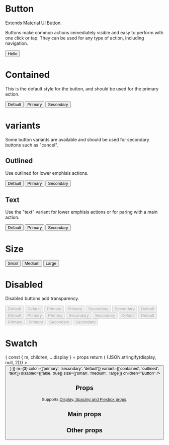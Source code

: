 
<Meta title="Components/Button" component={Button} />

# Button

Extends [Material UI Button](https://material-ui.com/components/buttons/).

Buttons make common actions immediately visible and easy to perform with one click or tap. They can be used for any type of action, including navigation.

<Canvas>
  <Story name="default">
    <Button margin={2}>Hello</Button>
  </Story>
</Canvas>

# Contained

This is the default style for the button, and should be used for the primary action.

<Canvas>
  <Story name="simple">
    <Button>Default</Button>
  </Story>
  <Story name="primary">
    <Button color="primary">Primary</Button>
  </Story>
  <Story name="secondary">
    <Button color="secondary">Secondary</Button>
  </Story>
</Canvas>

# variants

Some button variants are available and should be used for secondary buttons such as "cancel".

## Outlined

Use outlined for lower emphisis actions.

<Canvas>
  <Story name="outlined default">
    <Button variant="outlined">Default</Button>
  </Story>
  <Story name="outlined primary">
    <Button variant="outlined" color="primary">
      Primary
    </Button>
  </Story>
  <Story name="outlined secondary">
    <Button variant="outlined" color="secondary">
      Secondary
    </Button>
  </Story>
</Canvas>

## Text

Use the "text" variant for lower emphisis actions or for paring with a main action.

<Canvas>
  <Story name="text default">
    <Button variant="text">Default</Button>
  </Story>
  <Story name="text primary">
    <Button variant="text" color="primary">
      Primary
    </Button>
  </Story>
  <Story name="text secondary">
    <Button variant="text" color="secondary">
      Secondary
    </Button>
  </Story>
</Canvas>

# Size

<Canvas>
  <Story name="small">
    <Button size="small" color="primary">
      Small
    </Button>
  </Story>
  <Story name="medium">
    <Button size="medium" color="primary">
      Medium
    </Button>
  </Story>
  <Story name="large">
    <Button size="large" color="primary">
      Large
    </Button>
  </Story>
</Canvas>

# Disabled

Disabled buttons add transparency.

<Canvas>
  <Story name="disabled default">
    <Box>
      <Button m={1} disabled={false} color="default">
        Default
      </Button>
      <Button m={1} disabled={true} color="default">
        Default
      </Button>
    </Box>
  </Story>
  <Story name="disabled primary">
    <Box>
      <Button m={1} disabled={false} color="primary">
        Primary
      </Button>
      <Button m={1} disabled={true} color="primary">
        Primary
      </Button>
    </Box>
  </Story>
  <Story name="disabled secondary">
    <Box>
      <Button m={1} disabled={false} color="secondary">
        Secondary
      </Button>
      <Button m={1} disabled={true} color="secondary">
        Secondary
      </Button>
    </Box>
  </Story>
  <Story name="disabled default outlined">
    <Box>
      <Button m={1} disabled={false} variant="outlined" color="default">
        Default
      </Button>
      <Button m={1} disabled={true} variant="outlined" color="default">
        Default
      </Button>
    </Box>
  </Story>
  <Story name="disabled primary outlined">
    <Box>
      <Button m={1} disabled={false} variant="outlined" color="primary">
        Primary
      </Button>
      <Button m={1} disabled={true} variant="outlined" color="primary">
        Primary
      </Button>
    </Box>
  </Story>
  <Story name="disabled secondary outlined">
    <Box>
      <Button m={1} disabled={false} variant="outlined" color="secondary">
        Secondary
      </Button>
      <Button m={1} disabled={true} variant="outlined" color="secondary">
        Secondary
      </Button>
    </Box>
  </Story>
  <Story name="disabled default text">
    <Box>
      <Button m={1} disabled={false} variant="text" color="default">
        Default
      </Button>
      <Button m={1} disabled={true} variant="text" color="default">
        Default
      </Button>
    </Box>
  </Story>
  <Story name="disabled primary text">
    <Box>
      <Button m={1} disabled={false} variant="text" color="primary">
        Primary
      </Button>
      <Button m={1} disabled={true} variant="text" color="primary">
        Primary
      </Button>
    </Box>
  </Story>
  <Story name="disabled secondary text">
    <Box>
      <Button m={1} disabled={false} variant="text" color="secondary">
        Secondary
      </Button>
      <Button m={1} disabled={true} variant="text" color="secondary">
        Secondary
      </Button>
    </Box>
  </Story>
</Canvas>

# Swatch

<Canvas>
  <Story name="all">
    <Cartesian
      component={(props) => {
        const { m, children, ...display } = props
        return (
          <Tooltip
            title={<Monospace>{JSON.stringify(display, null, 2)}</Monospace>}
          >
            <span>
              <Button {...props} />
            </span>
          </Tooltip>
        )
      }}
      m={3}
      color={['primary', 'secondary', 'default']}
      variant={['contained', 'outlined', 'text']}
      disabled={[false, true]}
      size={['small', 'medium', 'large']}
      children="Button"
    />
  </Story>
</Canvas>

## Props

Supports [Display, Spacing and Flexbox props](/components/?path=/docs/design-system-positioning--page).

## Main props

<ArgsTable of={BaseButtonDocs} />

## Other props

<ArgsTable of={RestButtonDocs} />

